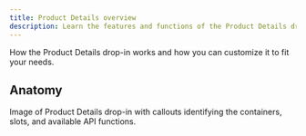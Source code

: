 ```yaml
---
title: Product Details overview
description: Learn the features and functions of the Product Details drop-in.
---
```


How the Product Details drop-in works and how you can customize it to fit your needs.

## Anatomy

Image of Product Details drop-in with callouts identifying the containers, slots, and available API functions.
